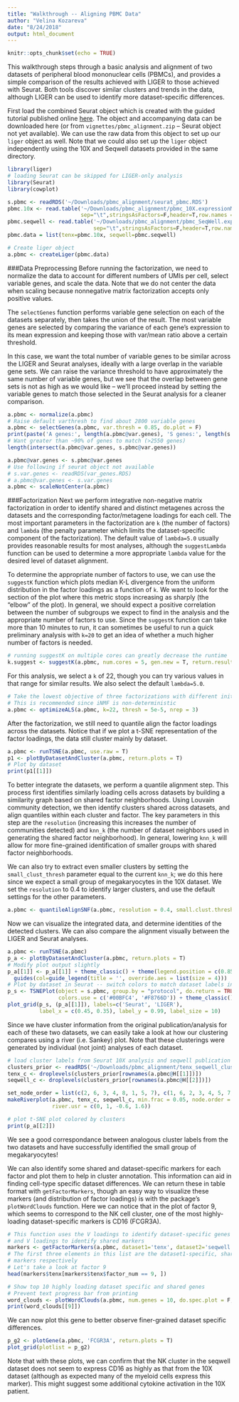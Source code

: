 ```yaml
---
title: "Walkthrough -- Aligning PBMC Data"
author: "Velina Kozareva"
date: "8/24/2018"
output: html_document
---
```


```r
knitr::opts_chunk$set(echo = TRUE)
```
This walkthrough steps through a basic analysis and alignment of two datasets of peripheral blood mononuclear cells (PBMCs), and provides a simple comparison of the results achieved with LIGER to those achieved with Seurat. Both tools discover similar clusters and trends in the data, although LIGER can be used to identify more dataset-specific differences. 

First load the combined Seurat object which is created with the guided tutorial published online [here](https://satijalab.org/seurat/Seurat_AlignmentTutorial.html). The object and accompanying data can be downloaded here (or from `vignettes/pbmc_alignment.zip` -- Seurat object not yet available). We can use the raw data from this object to set up our `liger` object as well. Note that we could also set up the `liger` object independently using the 10X and Seqwell datasets provided in the same directory.

```r
library(liger)
# loading Seurat can be skipped for LIGER-only analysis
library(Seurat)
library(cowplot)

s.pbmc <- readRDS('~/Downloads/pbmc_alignment/seurat_pbmc.RDS')
pbmc.10x <- read.table('~/Downloads/pbmc_alignment/pbmc_10X.expressionMatrix.txt',
                       sep="\t",stringsAsFactors=F,header=T,row.names = 1)
pbmc.seqwell <- read.table('~/Downloads/pbmc_alignment/pbmc_SeqWell.expressionMatrix.txt',
                           sep="\t",stringsAsFactors=F,header=T,row.names = 1)
pbmc.data = list(tenx=pbmc.10x, seqwell=pbmc.seqwell)

# Create liger object
a.pbmc <- createLiger(pbmc.data)
```

###Data Preprocessing
Before running the factorization, we need to normalize the data to account for different numbers of UMIs per cell, select variable genes, and scale the data. Note that we do not center the data when scaling because nonnegative matrix factorization accepts only positive values. 

The `selectGenes` function performs variable gene selection on each of the datasets separately, then takes the union of the result. The most variable genes are selected by comparing the variance of each gene's expression to its mean expression and keeping those with var/mean ratio above a certain threshold. 

In this case, we want the total number of variable genes to be similar across the LIGER and Seurat analyses, ideally with a large overlap in the variable gene sets. We can raise the variance threshold to have approximately the same number of variable genes, but we see that the overlap between gene sets is not as high as we would like -- we'll proceed instead by setting the variable genes to match those selected in the Seurat analysis for a cleaner comparison. 

```r
a.pbmc <- normalize(a.pbmc)
# Raise default varthresh to find about 2800 variable genes
a.pbmc <- selectGenes(a.pbmc, var.thresh = 0.85, do.plot = F)
print(paste('A genes:', length(a.pbmc@var.genes), 'S genes:', length(s.pbmc@var.genes)))
# Want greater than ~90% of genes to match (>2550 genes)
length(intersect(a.pbmc@var.genes, s.pbmc@var.genes))

a.pbmc@var.genes <- s.pbmc@var.genes
# Use following if seurat object not available
# s.var.genes <- readRDS(var_genes.RDS)
# a.pbmc@var.genes <- s.var.genes
a.pbmc <- scaleNotCenter(a.pbmc)
```

###Factorization
Next we perform integrative non-negative matrix factorization in order to identify shared and distinct metagenes across the datasets and the corresponding factor/metagene loadings for each cell. The most important parameters in the factorization are `k` (the number of factors) and `lambda` (the penalty parameter which limits the dataset-specific component of the factorization). The default value of `lambda=5.0` usually provides reasonable results for most analyses, although the `suggestLambda` function can be used to determine a more appropriate `lambda` value for the desired level of dataset alignment. 

To determine the appropriate number of factors to use, we can use the `suggestK` function which plots median K-L divergence from the uniform distribution in the factor loadings as a function of `k`. We want to look for the section of the plot where this metric stops increasing as sharply (the "elbow" of the plot). In general, we should expect a positive correlation between the number of subgroups we expect to find in the analysis and the appropriate number of factors to use. Since the `suggestK` function can take more than 10 minutes to run, it can sometimes be useful to run a quick preliminary analysis with `k=20` to get an idea of whether a much higher number of factors is needed. 

``` r
# running suggestK on multiple cores can greatly decrease the runtime
k.suggest <- suggestK(a.pbmc, num.cores = 5, gen.new = T, return.results = T, plot.log2 = F)
```

For this analysis, we select a `k` of 22, though you can try various values in that range for similar results. We also select the default `lambda=5.0`. 
```r
# Take the lowest objective of three factorizations with different initializations
# This is recommended since iNMF is non-deterministic
a.pbmc <- optimizeALS(a.pbmc, k=22, thresh = 5e-5, nrep = 3)
```

After the factorization, we still need to quantile align the factor loadings across the datasets. Notice that if we plot a t-SNE representation of the factor loadings, the data still cluster mainly by dataset. 
```r
a.pbmc <- runTSNE(a.pbmc, use.raw = T)
p1 <- plotByDatasetAndCluster(a.pbmc, return.plots = T)
# Plot by dataset
print(p1[[1]])
```

To better integrate the datasets, we perform a quantile alignment step. This process first identifies similarly loading cells across datasets by building a similarity graph based on shared factor neighborhoods. Using Louvain community detection, we then identify clusters shared across datasets, and align quantiles within each cluster and factor. The key parameters in this step are the `resolution` (increasing this increases the number of communities detected) and `knn_k` (the number of dataset neighbors used in generating the shared factor neighborhood). In general, lowering `knn_k` will allow for more fine-grained identification of smaller groups with shared factor neighborhoods. 

We can also try to extract even smaller clusters by setting the `small_clust_thresh` parameter equal to the current `knn_k`; we do this here since we expect a small group of megakaryocytes in the 10X dataset. We set the `resolution` to 0.4 to identify larger clusters, and use the default settings for the other parameters. 

```r
a.pbmc <- quantileAlignSNF(a.pbmc, resolution = 0.4, small.clust.thresh = 20)

```

Now we can visualize the integrated data, and determine identities of the detected clusters. We can also compare the alignment visually between the LIGER and Seurat analyses.  
```r
a.pbmc <- runTSNE(a.pbmc)
p_a <- plotByDatasetAndCluster(a.pbmc, return.plots = T) 
# Modify plot output slightly
p_a[[1]] <- p_a[[1]] + theme_classic() + theme(legend.position = c(0.85, 0.15)) + 
  guides(col=guide_legend(title = '', override.aes = list(size = 4)))
# Plot by dataset in Seurat -- switch colors to match dataset labels in LIGER
p_s <- TSNEPlot(object = s.pbmc, group.by = "protocol", do.return = TRUE, pt.size = 0.3, 
                colors.use = c('#00BFC4', '#F8766D')) + theme_classic() + theme(legend.position = 'none')
plot_grid(p_s, (p_a[[1]]), labels=c('Seurat', 'LIGER'), 
          label_x = c(0.45, 0.35), label_y = 0.99, label_size = 10)

```

Since we have cluster information from the original publication/analysis for each of these two datasets, we 
can easily take a look at how our clustering compares using a river (i.e. Sankey) plot. Note that these clusterings were generated by individual (not joint) analyses of each dataset. 

```r
# load cluster labels from Seurat 10X analysis and seqwell publication
clusters_prior <- readRDS('~/Downloads/pbmc_alignment/tenx_seqwell_clusters.RDS')
tenx_c <- droplevels(clusters_prior[rownames(a.pbmc@H[[1]])])
seqwell_c <- droplevels(clusters_prior[rownames(a.pbmc@H[[2]])])

set_node_order = list(c(2, 6, 3, 4, 8, 1, 5, 7), c(1, 6, 2, 3, 4, 5, 7, 8, 9), c(5, 2, 3, 6, 1, 4))
makeRiverplot(a.pbmc, tenx_c, seqwell_c, min.frac = 0.05, node.order = set_node_order,
              river.usr = c(0, 1, -0.6, 1.6))

# plot t-SNE plot colored by clusters 
print(p_a[[2]]) 

```

We see a good correspondance between analogous cluster labels from the two datasets and have successfully identified the small group of megakaryocytes!

We can also identify some shared and dataset-specific markers for each factor and plot them to help in cluster annotation. This information can aid in finding cell-type specific dataset differences. We can return these in table format with `getFactorMarkers`, though an easy way to visualize these markers (and distribution of factor loadings) is with the package's `plotWordClouds` function. Here we can notice that in the plot of factor 9, which seems to correspond to the NK cell cluster, one of the most highly-loading dataset-specific markers is CD16 (FCGR3A). 
```r
# This function uses the V loadings to identify dataset-specific genes and a combination of the W 
# and V loadings to identify shared markers
markers <- getFactorMarkers(a.pbmc, dataset1='tenx', dataset2='seqwell', num.genes = 10)
# The first three elements in this list are the dataset1-specific, shared, and dataset2-specific 
# markers respectively
# Let's take a look at factor 9
head(markers$tenx[markers$tenx$factor_num == 9, ])
```

```r
# Show top 10 highly loading dataset specific and shared genes
# Prevent text progress bar from printing
word_clouds <- plotWordClouds(a.pbmc, num.genes = 10, do.spec.plot = F, return.plots = T)
print(word_clouds[[9]])
```

We can now plot this gene to better observe finer-grained dataset specific differences. 
```r
p_g2 <- plotGene(a.pbmc, 'FCGR3A', return.plots = T)
plot_grid(plotlist = p_g2)
```

Note that with these plots, we can confirm that the NK cluster in the seqwell dataset does not seem to express CD16 as highly as that from the 10X dataset (although as expected many of the myeloid cells express this marker). This might suggest some additional cytokine activation in the 10X patient. 
